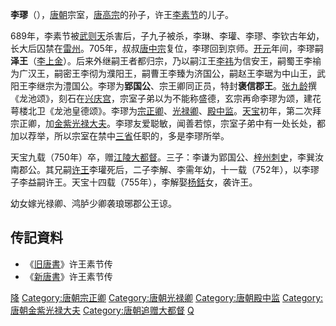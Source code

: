 {{about|唐朝褒信郡王'''李璆'''|宋朝官员'''李璆'''|李璆 (宋朝)|朝鲜世宗之子'''李璆'''|临瀛大君}}
'''李璆'''（{{bd|7世纪|?|750年||catIdx=L}}），[[唐朝|唐朝]]宗室，[[唐高宗|唐高宗]]的孙子，许王[[李素节|李素节]]的儿子。

689年，李素节被[[武则天|武则天]]杀害后，子九子被杀，李琳、李瓘、李璆、李钦古年幼，长大后囚禁在[[雷州_(古代)|雷州]]。705年，叔叔[[唐中宗|唐中宗]]复位，李璆回到京师。[[开元|开元]]年间，李璆嗣'''泽王'''（[[李上金|李上金]]）。后来外继嗣王者都归宗，乃以嗣江王[[李祎|李祎]]为信安王，嗣蜀王李䄖为广汉王，嗣密王李彻为濮阳王，嗣曹王李臻为济国公，嗣赵王李琚为中山王，武阳王李继宗为澧国公。李璆为'''郢国公'''、宗王卿同正员，特封'''褒信郡王'''。[[张九龄|张九龄]]撰《龙池颂》，刻石在[[兴庆宫|兴庆宫]]，宗室子弟以为不能称盛德，玄宗再命李璆为颂，建花萼楼北卫《龙池皇德颂》。李璆为[[宗正卿|宗正卿]]、[[光禄卿|光禄卿]]、[[殿中监|殿中监]]。[[天宝_(唐朝)|天宝]]初年，第二次拜宗正卿，加[[金紫光禄大夫|金紫光禄大夫]]。李璆友爱聪敏，闻善若惊，宗室子弟中有一处长处，都加以荐举，所以宗室在禁中[[三省|三省]]任职的，多是李璆所举。

天宝九载（750年）卒，赠[[江陵|江陵]][[大都督|大都督]]。三子：李谦为郢国公、[[梓州|梓州]][[刺史|刺史]]，李巽汝南郡公。其兄嗣[[许王|许王]]李瓘死后，二子李解、李需年幼，十一载（752年），以李璆子李益嗣许王。天宝十四载（755年），李解娶[[杨銛|杨銛]]女，袭许王。

幼女嫁光禄卿、鸿胪少卿袭琅琊郡公王谅。

==传記資料==
*《[[旧唐書|旧唐書]]》许王素节传 
*《[[新唐書|新唐書]]》许王素节传 

[[Category:唐朝宗室嗣王|降]]
[[Category:唐朝宗正卿|Category:唐朝宗正卿]]
[[Category:唐朝光禄卿|Category:唐朝光禄卿]]
[[Category:唐朝殿中监|Category:唐朝殿中监]]
[[Category:唐朝金紫光禄大夫|Category:唐朝金紫光禄大夫]]
[[Category:唐朝追赠大都督|Category:唐朝追赠大都督]]
[[Category:李姓|Q]]